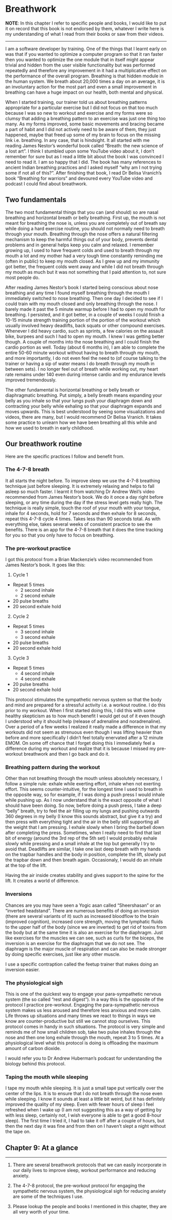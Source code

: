 # Breathwork


**NOTE**: In this chapter I refer to specific people and books, I would like to put it on record that this book is not endorsed by them, whatever I write here is my understanding of what I read from their books or saw from their videos.  

* * *

I am a software developer by training. One of the things that I learnt early on was that if you wanted to optimize a computer program so that it ran faster then you wanted to optimize the one module that in itself might appear trivial and hidden from the user visible functionality but was performed repeatedly and therefore any improvement in it had a multiplicative effect on the performance of the overall program. Breathing is that hidden module in the human system. We breath about 20,000 times a day on an average, it is an involuntary action for the most part and even a small improvement in breathing can have a huge impact on our health, both mental and physical.

When I started training, our trainer told us about breathing patterns appropriate for a particular exercise but I did not focus on that too much because I was so new to workout and exercise and my forms were so clumsy that adding a breathing pattern to an exercise was just one thing too many. As my forms improved, some basic movements and bracing became a part of habit and I did not actively need to be aware of them, they just happened, maybe that freed up some of my brain to focus on the missing link i.e. breathing. In any case, that is hindsight. It all started with me reading James Nestor's wonderful book called "Breath: the new science of a lost art". I think I stumbled upon some YouTube video about it, I don't remember for sure but as I read a little bit about the book I was convinced I need to read it. I am so happy that I did. The book has many references to ancient Indian breathing practices and I asked myself "why am I not trying some if not all of this?". After finishing that book, I read Dr Belisa Vranich's book "Breathing for warriors" and devoured every YouTube video and podcast I could find about breathwork.

## Two fundamentals

The two most fundamental things that you can (and should) so are nasal breathing and horizontal breath or belly breathing. First up, the mouth is not meant for breathing the nose is, unless you are completely out of breath say while doing a hard exercise routine, you should not normally need to breath through your mouth. Breathing through the nose offers a natural filtering mechanism to keep the harmful things out of your body, prevents dental problems and in general helps keep you calm and relaxed. I remember growing up, I used to have frequent colds and used to breath through my mouth a lot and my mother had a very tough time constantly reminding me (often in public) to keep my mouth closed. As I grew up and my immunity got better, the frequent colds went away and while I did not breath through my mouth as much but it was not something that I paid attention to, not sure most people do.

After reading James Nestor's book I started being conscious about nose breathing and any time I found myself breathing through the mouth I immediately switched to nose breathing. Then one day I decided to see if I could train with my mouth closed and only breathing through the nose. I barely made it past the 5 minute warmup before I had to open my mouth for breathing. I persisted, and it got better, in a couple of weeks I could finish a 10-15 minute strength training portion of the portion of the workout which usually involved heavy deadlifts, back squats or other compound exercises. Whenever I did heavy cardio, such as sprints, a few calories on the assault bike, burpees and such I had to open my mouth. I knew I was getting better though. A couple of months into the nose breathing and I could finish the cardio portion as well. Today (about 6 months in), I am able to complete the entire 50-60 minute workout without having to breath through my mouth, and more importantly, I do not even feel the need to (of course talking to the trainer or having a sip of water means I do breath through my mouth in between sets). I no longer feel out of breath while working out, my heart rate remains under 140 even during intense cardio and my endurance levels improved tremendously.

The other fundamental is horizontal breathing or belly breath or diaphragmatic breathing. Put simply, a belly breath means expanding your belly as you inhale so that your lungs push your diaphragm down and contracting your belly while exhaling so that your diaphragm expands and moves upwards. This is best understood by seeing some visualizations and videos, there are many, but I would recommend Dr Belisa Vranich. It takes some practice to unlearn how we have been breathing all this while and how we used to breath in early childhood.

## Our breathwork routine

Here are the specific practices I follow and benefit from.

### The 4-7-8 breath

It all starts the night before. To improve sleep we use the 4-7-8 breathing technique just before sleeping. It is extremely relaxing and helps to fall asleep so much faster. I learnt it from watching Dr Andrew Weil's video recommended from James Nestor's book. We do it once a day right before sleeping, or any time during the day if the stress level gets really high. The technique is really simple, touch the roof of your mouth with your tongue, inhale for 4 seconds, hold for 7 seconds and then exhale for 8 seconds, repeat this 4-7-8 cycle 4 times. Takes less than 90 seconds total. As with everything else, takes several weeks of consistent practice to see the benefits. There is an app for the 4-7-8 breath that it does the time tracking for you so that you only have to focus on breathing.

### The pre-workout practice

I got this protocol from a Brian Mackenzie's video recommended from James Nestor's book. It goes like this:

1. Cycle 1
  - Repeat 5 times
      - 2 second inhale
      - 2 second exhale
  - 20 pulse breaths
  - 20 second exhale hold


2. Cycle 2
  - Repeat 5 times
      - 3 second inhale
      - 3 second exhale
  - 20 pulse breaths
  - 20 second exhale hold
  

3. Cycle 3
  - Repeat 5 times
      - 4 second inhale
      - 4 second exhale
  - 20 pulse breaths
  - 20 second exhale hold
  
This protocol stimulates the sympathetic nervous system so that the body and mind are prepared for a stressful activity i.e. a workout routine. I do this prior to my workout. When I first started doing this, I did this with some healthy skepticism as to how much benefit I would get out of it even though I understood why it should help (release of adrenaline and noradrenaline). Over a period of a few weeks I realized it really made a difference in that my workouts did not seem as strenuous even though I was lifting heavier than before and more specifically I didn't feel totally enervated after a 12 minute EMOM. On some off chance that I forget doing this I immediately feel a difference during my workout and realize that it is because I missed my pre-workout breathwork and then I go back and do it.

### Breathing pattern during the workout

Other than not breathing through the mouth unless absolutely necessary, I follow a simple rule: exhale while exerting effort, inhale when not exerting effort. This seems counter-intuitive, for the longest time I used to breath in the opposite way, so for example, if I was doing a push press I would inhale while pushing up. As I now understand that is the exact opposite of what I should have been doing. So now, before doing a push press, I take a deep "belly" breath, try to feel the air filling up my lungs and pushing outwards 360 degrees in my belly (I know this sounds abstract, but give it a try) and then press with everything tight and the air in the belly still supporting all the weight that I am pressing. I exhale slowly when I bring the barbell down after completing the press. Sometimes, when I really need to find that last bit of energy (around the 3rd rep of the 5th set) I would probably exhale slowly while pressing and a small inhale at the top but generally I try to avoid that. Deadlifts are similar, I take one last deep breath with my hands on the trapbar handles and the body in position, complete the lift, slowly put the trapbar down and then breath again. Occasionaly, I would do an inhale at the top of the lift.

Having the air inside creates stability and gives support to the spine for the lift. It creates a world of difference.

### Inversions

Chances are you may have seen a Yogic asan called "Sheershasan" or an "inverted headstand". There are numerous benefits of doing an inversion (there are several variants of it) such as increased bloodflow to the brain (improved cognition), increased core strength, moving the lymphatic fluids to the upper half of the body (since we are inverted) to get rid of toxins from the body but at the same time it is also an exercise for the diaphragm. Just like exercises for the muscles we can see, such as curls for the biceps, the inversion is an exercise for the diaphragm that we do not see. The diaphragm is the major muscle of respiration and can also be made stronger by doing specific exercises, just like any other muscle.

I use a specific contraption called the feetup trainer that makes doing an inversion easier. 

### The physiological sigh

This is one of the quickest way to engage your para-sympathetic nervous system (the so called "rest and digest"). In a way this is the opposite of the protocol I practice pre-workout. Engaging the para-sympathetic nervous system makes us less aroused and therefore less anxious and more calm. Life throws up situations and many times we react to things in ways we know are counter-productive but still we cannot stop ourselves. This protocol comes in handy in such situations. The protocol is very simple and reminds me of how small children sob, take two pulse inhales through the nose and then one long exhale through the mouth, repeat 3 to 5 times. At a physiological level what this protocol is doing is offloading the maximum amount of carbon dioxide.

I would refer you to Dr Andrew Huberman's podcast for understanding the biology behind this protocol.

### Taping the mouth while sleeping

I tape my mouth while sleeping. It is just a small tape put vertically over the center of the lips. It is to ensure that I do not breath through the nose even while sleeping. I know it sounds at least a little bit weird, but it has definitely improved the quality of my sleep. Even with fewer hours of sleep I feel refreshed when I wake up (I am not suggesting this as a way of getting by with less sleep, certainly not, I wish everyone is able to get a good 8-hour sleep). The first time I tried it, I had to take it off after a couple of hours, but then the next day it was fine and from then on I haven't slept a night without the tape on.

## Chapter 9: At a glance

***

1. There are several breathwork protocols that we can easily incorporate in our daily lives to improve sleep, workout performance and reducing anxiety.

2. The 4-7-8 protocol, the pre-workout protocol for engaging the sympathetic nervous system, the physiological sigh for reducing anxiety are some of the techniques I use.

3. Please lookup the people and books I mentioned in this chapter, they are all very worth of your time.
